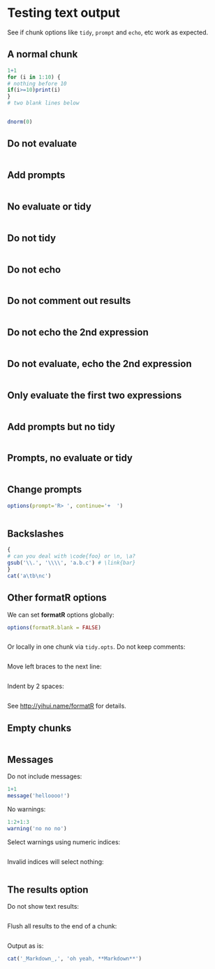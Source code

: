 # Testing text output

See if chunk options like `tidy`, `prompt` and `echo`, etc work as expected.

## A normal chunk

```r
1+1
for (i in 1:10) {
# nothing before 10
if(i>=10)print(i)
}
# two blank lines below


dnorm(0)
```

## Do not evaluate

```r
```

## Add prompts

```r
```

## No evaluate or tidy

```r
```

## Do not tidy

```r
```

## Do not echo

```r
```

## Do not comment out results

```r
```

## Do not echo the 2nd expression

```r
```

## Do not evaluate, echo the 2nd expression

```r
```

## Only evaluate the first two expressions

```r
```

## Add prompts but no tidy

```r
```

## Prompts, no evaluate or tidy

```r
```

## Change prompts

```r
options(prompt='R> ', continue='+  ')
```

```r
```

## Backslashes

```r
{
# can you deal with \code{foo} or \n, \a?
gsub('\\.', '\\\\', 'a.b.c') # \link{bar}
}
cat('a\tb\nc')
```

## Other formatR options

We can set **formatR** options globally:

```r
options(formatR.blank = FALSE)
```

```r
```

Or locally in one chunk via `tidy.opts`. Do not keep comments:

```r
```

Move left braces to the next line:

```r
```

Indent by 2 spaces:

```r
```

See <http://yihui.name/formatR> for details.

## Empty chunks

```r

```

## Messages

Do not include messages:

```r
1+1
message('helloooo!')
```

No warnings:

```r
1:2+1:3
warning('no no no')
```

Select warnings using numeric indices:

```r
```

Invalid indices will select nothing:

```r
```

## The results option

Do not show text results:

```r
```

Flush all results to the end of a chunk:

```r
```

Output as is:

```r
cat('_Markdown_,', 'oh yeah, **Markdown**')
```
